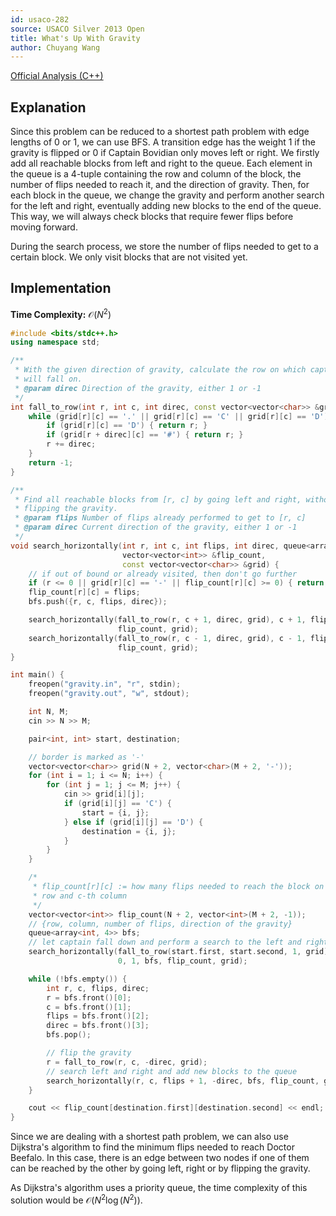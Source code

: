 ```yaml
---
id: usaco-282
source: USACO Silver 2013 Open
title: What's Up With Gravity
author: Chuyang Wang
---
```


[Official Analysis (C++)](http://www.usaco.org/current/data/sol_gravity.html)


## Explanation

Since this problem can be reduced to a shortest path problem with edge lengths
of 0 or 1, we can use BFS. A transition edge has the weight 1 if the gravity is
flipped or 0 if Captain Bovidian only moves left or right. We firstly add all
reachable blocks from left and right to the queue. Each element in the queue is
a 4-tuple containing the row and column of the block, the number of flips
needed to reach it, and the direction of gravity. Then, for each block in the
queue, we change the gravity and perform another search for the left and right,
eventually adding new blocks to the end of the queue. This way, we will always
check blocks that require fewer flips before moving forward.

During the search process, we store the number of flips needed to get to a
certain block. We only visit blocks that are not visited yet.

## Implementation

**Time Complexity:** $\mathcal{O}(N^2)$

<LanguageSection>
<CPPSection>

```cpp
#include <bits/stdc++.h>
using namespace std;

/**
 * With the given direction of gravity, calculate the row on which captain
 * will fall on.
 * @param direc Direction of the gravity, either 1 or -1
 */
int fall_to_row(int r, int c, int direc, const vector<vector<char>> &grid) {
	while (grid[r][c] == '.' || grid[r][c] == 'C' || grid[r][c] == 'D') {
		if (grid[r][c] == 'D') { return r; }
		if (grid[r + direc][c] == '#') { return r; }
		r += direc;
	}
	return -1;
}

/**
 * Find all reachable blocks from [r, c] by going left and right, without
 * flipping the gravity.
 * @param flips Number of flips already performed to get to [r, c]
 * @param direc Current direction of the gravity, either 1 or -1
 */
void search_horizontally(int r, int c, int flips, int direc, queue<array<int, 4>> &bfs,
                         vector<vector<int>> &flip_count,
                         const vector<vector<char>> &grid) {
	// if out of bound or already visited, then don't go further
	if (r <= 0 || grid[r][c] == '-' || flip_count[r][c] >= 0) { return; }
	flip_count[r][c] = flips;
	bfs.push({r, c, flips, direc});

	search_horizontally(fall_to_row(r, c + 1, direc, grid), c + 1, flips, direc, bfs,
	                    flip_count, grid);
	search_horizontally(fall_to_row(r, c - 1, direc, grid), c - 1, flips, direc, bfs,
	                    flip_count, grid);
}

int main() {
	freopen("gravity.in", "r", stdin);
	freopen("gravity.out", "w", stdout);

	int N, M;
	cin >> N >> M;

	pair<int, int> start, destination;

	// border is marked as '-'
	vector<vector<char>> grid(N + 2, vector<char>(M + 2, '-'));
	for (int i = 1; i <= N; i++) {
		for (int j = 1; j <= M; j++) {
			cin >> grid[i][j];
			if (grid[i][j] == 'C') {
				start = {i, j};
			} else if (grid[i][j] == 'D') {
				destination = {i, j};
			}
		}
	}

	/*
	 * flip_count[r][c] := how many flips needed to reach the block on the r-th
	 * row and c-th column
	 */
	vector<vector<int>> flip_count(N + 2, vector<int>(M + 2, -1));
	// {row, column, number of flips, direction of the gravity}
	queue<array<int, 4>> bfs;
	// let captain fall down and perform a search to the left and right
	search_horizontally(fall_to_row(start.first, start.second, 1, grid), start.second,
	                    0, 1, bfs, flip_count, grid);

	while (!bfs.empty()) {
		int r, c, flips, direc;
		r = bfs.front()[0];
		c = bfs.front()[1];
		flips = bfs.front()[2];
		direc = bfs.front()[3];
		bfs.pop();

		// flip the gravity
		r = fall_to_row(r, c, -direc, grid);
		// search left and right and add new blocks to the queue
		search_horizontally(r, c, flips + 1, -direc, bfs, flip_count, grid);
	}

	cout << flip_count[destination.first][destination.second] << endl;
}
```

</CPPSection>
</LanguageSection>


<Info title="Alternative Solution">

Since we are dealing with a shortest path problem, we can also use Dijkstra's
algorithm to find the minimum flips needed to reach Doctor Beefalo. In this case,
there is an edge between two nodes if one of them can be reached by the other by
going left, right or by flipping the gravity.

As Dijkstra's algorithm uses a priority queue, the time complexity of this
solution would be $\mathcal{O}(N^2 \log (N^2))$.

</Info>
